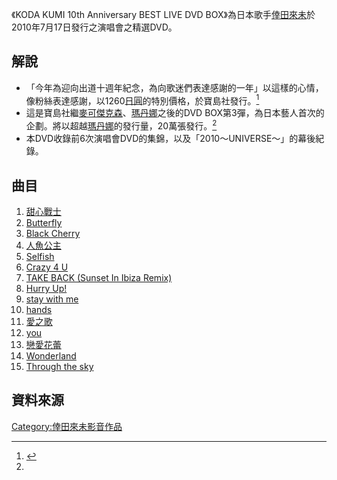 {{Infobox Album
| Name        = KODA KUMI 10th Anniversary BEST LIVE DVD BOX
| Type        = [[video|video]]
| Artist      = [[倖田來未|倖田來未]]
| Released    = 2010年7月17日
| Genre       = [[J-POP|J-POP]]
| Length      =
| Label       = [[寶島社|寶島社]]
| Chart position = 
| Certification = 
| Last album  = [[KODA_KUMI_2009_TAIWAN_LIVE|KODA KUMI 2009 TAIWAN LIVE]]<br /> （2010年）
| This album  = '''KODA KUMI 10th Anniversary BEST LIVE DVD BOX''' <br /> （2010年）
| Next album  = [[KODA_KUMI_LIVE_TOUR_2010_～UNIVERSE～|KODA KUMI LIVE TOUR 2010 ～UNIVERSE～]]<br /> （2010年）
}}

《KODA KUMI 10th Anniversary BEST LIVE DVD BOX》為日本歌手[[倖田來未|倖田來未]]於2010年7月17日發行之演唱會之精選DVD。

==解說==
*「今年為迎向出道十週年紀念，為向歌迷們表達感謝的一年」以這樣的心情，像粉絲表達感謝，以1260[[日圓|日圓]]的特別價格，於寶島社發行。<ref name="KODA KUMI 10th Anniversary BEST LIVE DVD BOX 発売が決定!">{{cite web |url=http://rhythmzone.net/koda/information/100622.html |title=KODA KUMI 10th Anniversary BEST LIVE DVD BOX 発売が決定! |accessdate=2010-07-06 |work= |publisher=倖田來未（こうだくみ）OFFICIAL WEBSITE |date=2010-06-22 |deadurl=yes |archiveurl=https://web.archive.org/web/20100630162753/http://www.rhythmzone.net/koda/information/100622.html |archivedate=2010-06-30 }}</ref>
*這是寶島社繼[[麥可傑克森|麥可傑克森]]、[[瑪丹娜|瑪丹娜]]之後的DVD BOX第3彈，為日本藝人首次的企劃。將以超越[[瑪丹娜|瑪丹娜]]的發行量，20萬張發行。<ref name="KODA KUMI 10th Anniversary BEST LIVE DVD BOX 発売が決定!"></ref>
*本DVD收錄前6次演唱會DVD的集錦，以及「2010～UNIVERSE～」的幕後紀錄。

==曲目==
#[[甜心戰士|甜心戰士]]
#[[Butterfly|Butterfly]]
#[[Kingdom_(倖田來未專輯)|Black Cherry]]
#[[4_hot_wave|人魚公主]]
#[[Girls〜Selfish〜|Selfish]]
#[[Crazy_4_U|Crazy 4 U]]
#[[TAKE_BACK|TAKE BACK (Sunset In Ibiza Remix)]]
#[[TRICK_(倖田來未專輯)|Hurry Up!]]
#[[stay_with_me|stay with me]]
#[[hands|hands]]
#[[愛之歌|愛之歌]]
#[[you|you]]
#[[戀愛花蕾|戀愛花蕾]]
#[[Kingdom_(倖田來未專輯)|Wonderland]]
#[[hands|Through the sky]]

==資料來源==
<references/>

{{倖田來未}}
[[Category:倖田來未影音作品|Category:倖田來未影音作品]]